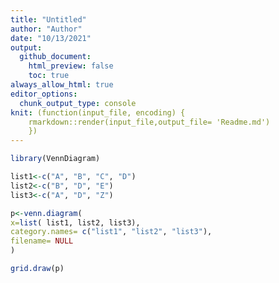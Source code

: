```yaml
---
title: "Untitled"
author: "Author"
date: "10/13/2021"
output:
  github_document:
    html_preview: false
    toc: true
always_allow_html: true
editor_options: 
  chunk_output_type: console
knit: (function(input_file, encoding) {
    rmarkdown::render(input_file,output_file= 'Readme.md')
    })
---
```


```r
library(VennDiagram)

list1<-c("A", "B", "C", "D")
list2<-c("B", "D", "E")
list3<-c("A", "D", "Z")

p<-venn.diagram(
x=list( list1, list2, list3),
category.names= c("list1", "list2", "list3"),
filename= NULL
)

grid.draw(p)
```
